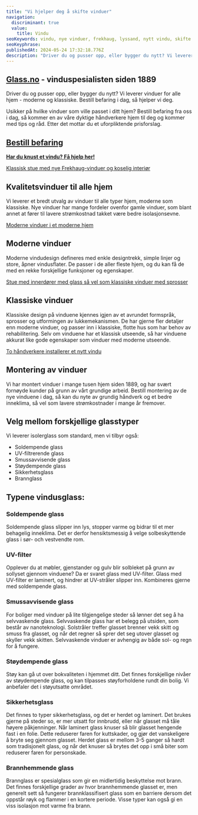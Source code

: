 ```yaml
---
title: "Vi hjelper deg å skifte vinduer"
navigation:
  discriminant: true
  value:
    title: Vindu
seoKeywords: vindu, nye vinduer, frekhaug, lyssand, nytt vindu, skifte vindu, lavere strømkostnad
seoKeyphrase:
publishedAt: 2024-05-24 17:32:18.776Z
description: "Driver du og pusser opp, eller bygger du nytt? Vi leverer vinduer for alle hjem - moderne og klassiske. Bestill befaring i dag, så hjelper vi deg."
---
```


## [Glass.no](http://Glass.no) - vinduspesialisten siden 1889

Driver du og pusser opp, eller bygger du nytt? Vi leverer vinduer for alle hjem - moderne og klassiske. Bestill befaring i dag, så hjelper vi deg.

Usikker på hvilke vinduer som ville passet i ditt hjem? Bestill befaring fra oss i dag, så kommer en av våre dyktige håndverkere hjem til deg og kommer med tips og råd. Etter det mottar du et uforpliktende prisforslag.

## [Bestill befaring](https://www.glass.no/kontakt)

[**Har du knust et vindu? Få hjelp her!**](/odelagt-vindusglass)

[Klassisk stue med nye Frekhaug-vinduer og koselig interiør](https://cdn.sanity.io/images/csbn9wp4/transformed-data/21ccd8cfaed7e16e0f39c0149b4108c45525dfad-3827x2552.jpg)

## Kvalitetsvinduer til alle hjem

Vi leverer et bredt utvalg av vinduer til alle typer hjem, moderne som klassiske. Nye vinduer har mange fordeler ovenfor gamle vinduer, som blant annet at fører til lavere strømkostnad takket være bedre isolasjonsevne.

[Moderne vinduer i et moderne hjem](https://cdn.sanity.io/images/csbn9wp4/transformed-data/dd1e60826451e1814f1db63f195a2276e8fc2755-1500x2250.jpg)

## Moderne vinduer

Moderne vindudesign defineres med enkle designtrekk, simple linjer og store, åpner vindusflater. De passer i de aller fleste hjem, og du kan få de med en rekke forskjellige funksjoner og egenskaper.

[Stue med innerdører med glass så vel som klassiske vinduer med sprosser](https://cdn.sanity.io/images/csbn9wp4/transformed-data/b2e1b4eb47098d64ae5798e79466e39b77d02af9-3827x2552.jpg)

## Klassiske vinduer

Klassiske design på vinduene kjennes igjen av et avrundet formspråk, sprosser og utformingen av lukkemekanismen. De har gjerne fler detaljer enn moderne vinduer, og passer inn i klassiske, flotte hus som har behov av rehabilitering. Selv om vinduene har et klassisk utseende, så har vinduene akkurat like gode egenskaper som vinduer med moderne utseende.

[To håndverkere installerer et nytt vindu](https://cdn.sanity.io/images/csbn9wp4/transformed-data/1db020400af126626165a5cc7401e069077078dd-7300x4872.jpg)

## Montering av vinduer

Vi har montert vinduer i mange tusen hjem siden 1889, og har svært fornøyde kunder på grunn av vårt grundige arbeid. Bestill montering av de nye vinduene i dag, så kan du nyte av grundig håndverk og et bedre inneklima, så vel som lavere strømkostnader i mange år fremover.

## Velg mellom forskjellige glasstyper

Vi leverer isolerglass som standard, men vi tilbyr også:

- Soldempende glass
- UV-filtrerende glass
- Smussavvisende glass
- Støydempende glass
- Sikkerhetsglass
- Brannglass

## Typene vindusglass:

### Soldempende glass

Soldempende glass slipper inn lys, stopper varme og bidrar til et mer behagelig inneklima. Det er derfor hensiktsmessig å velge solbeskyttende glass i sør- och vestvendte rom.

### UV-filter

Opplever du at møbler, gjenstander og gulv blir solbleket på grunn av sollyset gjennom vinduene? Da er svaret glass med UV-filter. Glass med UV-filter er laminert, og hindrer at UV-stråler slipper inn. Kombineres gjerne med soldempende glass.

### Smussavvisende glass

For boliger med vinduer på lite tilgjengelige steder så lønner det seg å ha selvvaskende glass. Selvvaskende glass har et belegg på utsiden, som består av nanoteknologi. Solstråler treffer glasset brenner vekk skitt og smuss fra glasset, og når det regner så sprer det seg utover glasset og skyller vekk skitten. Selvvaskende vinduer er avhengig av både sol- og regn for å fungere.

### Støydempende glass

Støy kan gå ut over bokvaliteten i hjemmet ditt. Det finnes forskjellige nivåer av støydempende glass, og kan tilpasses støyforholdene rundt din bolig. Vi anbefaler det i støyutsatte området.

### Sikkerhetsglass

Det finnes to typer sikkerhetsglass, og det er herdet og laminert. Det brukes gjerne på steder so, er mer utsatt for innbrudd, eller når glasset må tåle høyere påkjenninger. Når laminert glass knuser så blir glasset hengende fast i en folie. Dette reduserer faren for kuttskader, og gjør det vanskeligere å bryte seg gjennom glasset. Herdet glass er mellom 3-5 ganger så hardt som tradisjonelt glass, og når det knuser så brytes det opp i små biter som reduserer faren for personskade.

### Brannhemmende glass

Brannglass er spesialglass som gir en midlertidig beskyttelse mot brann. Det finnes forskjellige grader av hvor brannhemmende glasset er, men generelt sett så fungerer brannklassifisert glass som en barriere dersom det oppstår røyk og flammer i en kortere periode. Visse typer kan også gi en viss isolasjon mot varme fra brann.
